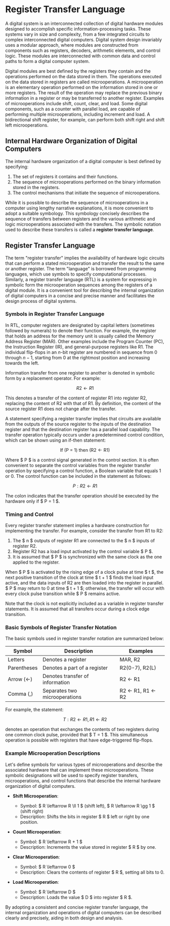 # Register Transfer Language

A digital system is an interconnected collection of digital hardware modules designed to accomplish specific information-processing tasks. These systems vary in size and complexity, from a few integrated circuits to complex interconnected digital computers. Digital system design invariably uses a modular approach, where modules are constructed from components such as registers, decoders, arithmetic elements, and control logic. These modules are interconnected with common data and control paths to form a digital computer system.

Digital modules are best defined by the registers they contain and the operations performed on the data stored in them. The operations executed on the data stored in registers are called microoperations. A microoperation is an elementary operation performed on the information stored in one or more registers. The result of the operation may replace the previous binary information in a register or may be transferred to another register. Examples of microoperations include shift, count, clear, and load. Some digital components, such as a counter with parallel load, are capable of performing multiple microoperations, including increment and load. A bidirectional shift register, for example, can perform both shift right and shift left microoperations.

## Internal Hardware Organization of Digital Computers

The internal hardware organization of a digital computer is best defined by specifying:
1. The set of registers it contains and their functions.
2. The sequence of microoperations performed on the binary information stored in the registers.
3. The control mechanisms that initiate the sequence of microoperations.

While it is possible to describe the sequence of microoperations in a computer using lengthy narrative explanations, it is more convenient to adopt a suitable symbology. This symbology concisely describes the sequence of transfers between registers and the various arithmetic and logic microoperations associated with the transfers. The symbolic notation used to describe these transfers is called a **register transfer language**.

## Register Transfer Language

The term "register transfer" implies the availability of hardware logic circuits that can perform a stated microoperation and transfer the result to the same or another register. The term "language" is borrowed from programming languages, which use symbols to specify computational processes. Similarly, a register transfer language (RTL) is a system for expressing in symbolic form the microoperation sequences among the registers of a digital module. It is a convenient tool for describing the internal organization of digital computers in a concise and precise manner and facilitates the design process of digital systems.

### Symbols in Register Transfer Language

In RTL, computer registers are designated by capital letters (sometimes followed by numerals) to denote their function. For example, the register that holds an address for the memory unit is usually called the Memory Address Register (MAR). Other examples include the Program Counter (PC), the Instruction Register (IR), and general-purpose registers like R1. The individual flip-flops in an $n$-bit register are numbered in sequence from 0 through $n-1$, starting from 0 at the rightmost position and increasing towards the left.

Information transfer from one register to another is denoted in symbolic form by a replacement operator. For example:

$$R2 \leftarrow R1$$

This denotes a transfer of the content of register R1 into register R2, replacing the content of R2 with that of R1. By definition, the content of the source register R1 does not change after the transfer.

A statement specifying a register transfer implies that circuits are available from the outputs of the source register to the inputs of the destination register and that the destination register has a parallel load capability. The transfer operation typically occurs under a predetermined control condition, which can be shown using an if-then statement:

$$ \text{If (P = 1) then (R2} \leftarrow \text{R1)} $$

Where $ P $ is a control signal generated in the control section. It is often convenient to separate the control variables from the register transfer operation by specifying a control function, a Boolean variable that equals 1 or 0. The control function can be included in the statement as follows:

$$ P: R2 \leftarrow R1 $$

The colon indicates that the transfer operation should be executed by the hardware only if $ P = 1 $.

### Timing and Control

Every register transfer statement implies a hardware construction for implementing the transfer. For example, consider the transfer from R1 to R2:

1. The $ n $ outputs of register R1 are connected to the $ n $ inputs of register R2.
2. Register R2 has a load input activated by the control variable $ P $.
3. It is assumed that $ P $ is synchronized with the same clock as the one applied to the register.

When $ P $ is activated by the rising edge of a clock pulse at time $ t $, the next positive transition of the clock at time $ t + 1 $ finds the load input active, and the data inputs of R2 are then loaded into the register in parallel. $ P $ may return to 0 at time $ t + 1 $; otherwise, the transfer will occur with every clock pulse transition while $ P $ remains active.

Note that the clock is not explicitly included as a variable in register transfer statements. It is assumed that all transfers occur during a clock edge transition.

### Basic Symbols of Register Transfer Notation

The basic symbols used in register transfer notation are summarized below:

| Symbol       | Description                                     | Examples                    |
|--------------|-------------------------------------------------|-----------------------------|
| Letters      | Denotes a register                              | MAR, R2                     |
| Parentheses  | Denotes a part of a register                    | R2(0-7), R2(L)              |
| Arrow (←)    | Denotes transfer of information                 | R2 ← R1                     |
| Comma (,)    | Separates two microoperations                   | R2 ← R1, R1 ← R2            |

For example, the statement:

$$ T: R2 \leftarrow R1, R1 \leftarrow R2 $$

denotes an operation that exchanges the contents of two registers during one common clock pulse, provided that $ T = 1 $. This simultaneous operation is possible with registers that have edge-triggered flip-flops.

### Example Microoperation Descriptions

Let's define symbols for various types of microoperations and describe the associated hardware that can implement these microoperations. These symbolic designations will be used to specify register transfers, microoperations, and control functions that describe the internal hardware organization of digital computers.

- **Shift Microoperation**: 
    - Symbol: $ R \leftarrow R \ll 1 $ (shift left), $ R \leftarrow R \gg 1 $ (shift right)
    - Description: Shifts the bits in register $ R $ left or right by one position.

- **Count Microoperation**: 
    - Symbol: $ R \leftarrow R + 1 $
    - Description: Increments the value stored in register $ R $ by one.

- **Clear Microoperation**: 
    - Symbol: $ R \leftarrow 0 $
    - Description: Clears the contents of register $ R $, setting all bits to 0.

- **Load Microoperation**: 
    - Symbol: $ R \leftarrow D $
    - Description: Loads the value $ D $ into register $ R $.

By adopting a consistent and concise register transfer language, the internal organization and operations of digital computers can be described clearly and precisely, aiding in both design and analysis.

